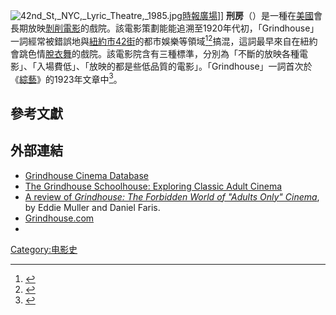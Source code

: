 [[File:42nd_St,_NYC,_Lyric_Theatre,_1985.jpg|thumb]][[時報廣場|時報廣場]]]]
'''刑房'''（{{lang-en|'''Grindhouse'''}}）是一種在[[美國|美國]]會長期放映[[剝削電影|剝削電影]]的戲院。該電影策劃能能追溯至1920年代初，「Grindhouse」一詞經常被錯誤地與[[紐約市|紐約市]][[42街_(曼哈頓)|42街]]的都市娛樂等領域<ref name=Church-11>{{cite journal |author=Church, David |title=From Exhibition to Genre: The Case of Grind-House Films |journal=Cinema Journal |volume=50 |number=4 |date=Summer 2011 |url=https://www.academia.edu/6632128/From_Exhibition_to_Genre_The_Case_of_Grind-House_Films |accessdate=24 March 2017 |archive-date=2018-05-11 |archive-url=https://web.archive.org/web/20180511194513/http://www.academia.edu/6632128/From_Exhibition_to_Genre_The_Case_of_Grind-House_Films |dead-url=no }}</ref><ref>{{cite book |author=Church, David |url=https://www.academia.edu/6632405/Grindhouse_Nostalgia_Memory_Home_Video_and_Exploitation_Film_Fandom |title=Grindhouse Nostalgia: Memory, Home Video, and Exploitation Film Fandom |location=Edinburgh |publisher=Edinburgh University Press |date=2015 |isbn= |accessdate=24 March 2017 |archive-date=2018-05-11 |archive-url=https://web.archive.org/web/20180511194513/http://www.academia.edu/6632405/Grindhouse_Nostalgia_Memory_Home_Video_and_Exploitation_Film_Fandom |dead-url=no }}</ref>搞混，這詞最早來自在紐約會跳色情[[脫衣舞|脫衣舞]]的戲院。該電影院含有三種標準，分別為「不斷的放映各種電影」、「入場費低」、「放映的都是些低品質的電影」。「Grindhouse」一詞首次於《[[綜藝_(雜誌)|綜藝]]》的1923年文章中<ref>{{cite magazine |url= |title=Two-a-Day Policy Failure in Canadian Grind Houses |author=<!--Staff writer(s); no by-line.--> |date=6 December 1923 |magazine=Variety |page=19}}</ref>。

== 參考文獻 ==
{{Reflist|30em}}

== 外部連結 ==
{{wiktionary|Grindhouse}}
* [http://www.grindhousedatabase.com/index.php/Main_Page Grindhouse Cinema Database] {{Wayback|url=http://www.grindhousedatabase.com/index.php/Main_Page |date=20201105234830 }}
* [http://grindhouseschoolhouse.blogspot.com The Grindhouse Schoolhouse: Exploring Classic Adult Cinema]
* [http://www.brightlightsfilm.com/18/18_grind.html A review of ''Grindhouse: The Forbidden World of "Adults Only" Cinema''], by Eddie Muller and Daniel Faris.
* [http://www.grindhouse.com/ Grindhouse.com]{{Wayback|url=http://www.grindhouse.com/ |date=20100805062644 }}
* {{cite web |url=http://www.grindhousetherapy.com/the-original-grindhouse-theatres-on-42nd-street-new-york/ |title=The Original Grindhouse Theatres. Located On 42nd Street, New York |author=<!--Staff writer(s); no by-line.--> |date= |website=Grindhouse Therapy |accessdate=24 March 2017 |archive-url=https://web.archive.org/web/20170706133342/http://www.grindhousetherapy.com/the-original-grindhouse-theatres-on-42nd-street-new-york/ |archive-date=2017-07-06 |dead-url=yes }}

{{DEFAULTSORT:Grindhouse}}
[[Category:电影史|Category:电影史]]